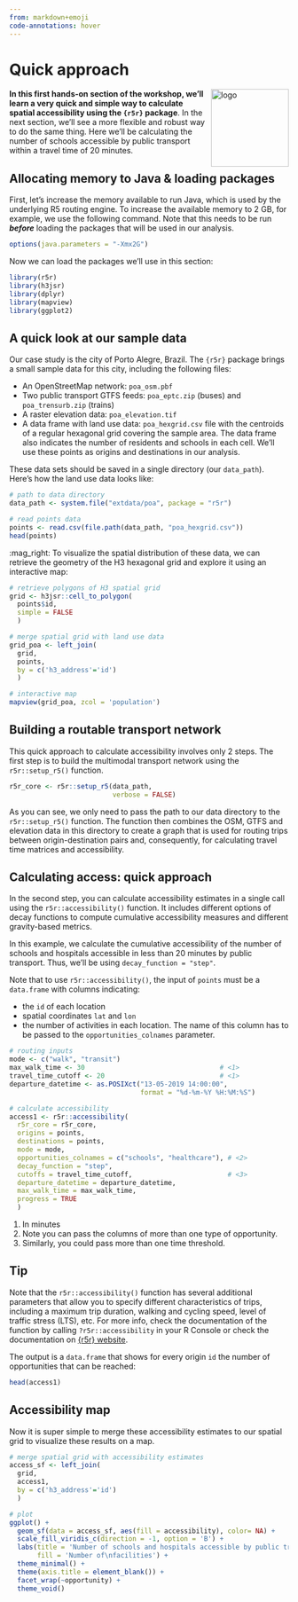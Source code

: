 ```yaml
---
from: markdown+emoji
code-annotations: hover
---
```



# Quick approach

<img align="right" src="/images/r5r_logo.png?raw=true" alt="logo" width="140"> 
**In this first hands-on section of the workshop, we'll learn a very quick and simple way to calculate spatial accessibility using the `{r5r}` package**. In the next section, we'll see a more flexible and robust way to do the same thing. Here we'll be calculating the number of schools accessible by public transport within a travel time of 20 minutes.


## Allocating memory to Java & loading packages

First, let's increase the memory available to run Java, which is used by the underlying R5 routing engine. To increase the available memory to 2 GB, for example, we use the following command. Note that this needs to be run ***before*** loading the packages that will be used in our analysis.

```r
options(java.parameters = "-Xmx2G")
```

Now we can load the packages we'll use in this section:

```r
library(r5r)
library(h3jsr)
library(dplyr)
library(mapview)
library(ggplot2)
```


## A quick look at our sample data

Our case study is the city of Porto Alegre, Brazil. The `{r5r}` package brings a small sample data for this city, including the following files:

- An OpenStreetMap network: `poa_osm.pbf`
- Two public transport GTFS feeds: `poa_eptc.zip` (buses) and `poa_trensurb.zip` (trains)
- A raster elevation data: `poa_elevation.tif`
- A data frame with land use data: `poa_hexgrid.csv` file with the centroids of a regular hexagonal grid covering the sample area. The data frame also indicates the number of residents and schools in each cell. We'll use these points as origins and destinations in our analysis.

These data sets should be saved in a single directory (our `data_path`). Here's how the land use data looks like:

```r
# path to data directory
data_path <- system.file("extdata/poa", package = "r5r")

# read points data
points <- read.csv(file.path(data_path, "poa_hexgrid.csv"))
head(points)
```

:mag_right: To visualize the spatial distribution of these data, we can retrieve the geometry of the H3 hexagonal grid and explore it using an interactive map:

```r
# retrieve polygons of H3 spatial grid
grid <- h3jsr::cell_to_polygon(
  points$id,
  simple = FALSE
  )

# merge spatial grid with land use data
grid_poa <- left_join(
  grid,
  points,
  by = c('h3_address'='id')
  )

# interactive map
mapview(grid_poa, zcol = 'population')

```



## Building a routable transport network

This quick approach to calculate accessibility involves only 2 steps. The first step is to build the multimodal transport network using the `r5r::setup_r5()` function.


```r
r5r_core <- r5r::setup_r5(data_path, 
                          verbose = FALSE)
```

As you can see, we only need to pass the path to our data directory to the `r5r::setup_r5()` function. The function then combines the OSM, GTFS and elevation data in this directory to create a graph that is used for routing trips between origin-destination pairs and, consequently, for calculating travel time matrices and accessibility.



## Calculating access: quick approach 

In the second step, you can calculate accessibility estimates in a single call using the `r5r::accessibility()` function. It includes different options of decay functions to compute cumulative accessibility measures and different gravity-based metrics.

In this example, we calculate the cumulative accessibility of the number of schools and hospitals accessible in less than 20 minutes by public transport. Thus, we'll be using `decay_function = "step"`.

Note that to use `r5r::accessibility()`, the input of `points` must be a `data.frame` with columns indicating:

- the `id` of each location
- spatial coordinates `lat` and `lon`
- the number of activities in each location. The name of this column has to be passed to the `opportunities_colnames` parameter.


```r
# routing inputs
mode <- c("walk", "transit")
max_walk_time <- 30                                  # <1>
travel_time_cutoff <- 20                             # <1>
departure_datetime <- as.POSIXct("13-05-2019 14:00:00",
                                 format = "%d-%m-%Y %H:%M:%S")

# calculate accessibility
access1 <- r5r::accessibility(
  r5r_core = r5r_core,
  origins = points,
  destinations = points,
  mode = mode,
  opportunities_colnames = c("schools", "healthcare"), # <2>
  decay_function = "step",
  cutoffs = travel_time_cutoff,                        # <3>
  departure_datetime = departure_datetime,
  max_walk_time = max_walk_time,
  progress = TRUE
  )

```
1. In minutes
2. Note you can pass the columns of more than one type of opportunity.
3. Similarly, you could pass more than one time threshold.

::: {.callout-tip}
## Tip
Note that the `r5r::accessibility()` function has several additional parameters that allow you to specify different characteristics of trips, including a maximum trip duration, walking and cycling speed, level of traffic stress (LTS), etc. For more info, check the documentation of the function by calling `?r5r::accessibility` in your R Console or check the documentation on [{r5r} website](https://ipeagit.github.io/r5r/reference/accessibility.html).
:::

The output is a `data.frame` that shows for every origin `id` the number of opportunities that can be reached:

```r
head(access1)

```

## Accessibility map

Now it is super simple to merge these accessibility estimates to our spatial grid to visualize these results on a map.

```r
# merge spatial grid with accessibility estimates
access_sf <- left_join(
  grid, 
  access1, 
  by = c('h3_address'='id')
  )

# plot
ggplot() +
  geom_sf(data = access_sf, aes(fill = accessibility), color= NA) +
  scale_fill_viridis_c(direction = -1, option = 'B') +
  labs(title = 'Number of schools and hospitals accessible by public transport in 20 minutes',
       fill = 'Number of\nfacilities') +
  theme_minimal() +
  theme(axis.title = element_blank()) +
  facet_wrap(~opportunity) +
  theme_void()

```

